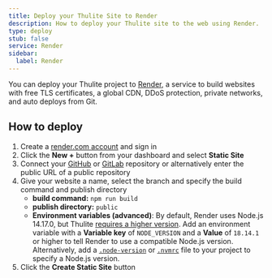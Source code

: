 ```yaml
---
title: Deploy your Thulite Site to Render
description: How to deploy your Thulite site to the web using Render.
type: deploy
stub: false
service: Render
sidebar:
  label: Render
---
```


You can deploy your Thulite project to [Render](https://render.com/), a service to build websites with free TLS certificates, a global CDN, DDoS protection, private networks, and auto deploys from Git.

## How to deploy

1. Create a [render.com account](https://dashboard.render.com/) and sign in
2. Click the **New +** button from your dashboard and select **Static Site**
3. Connect your [GitHub](https://github.com/) or [GitLab](https://about.gitlab.com/) repository or alternatively enter the public URL of a public repository
4. Give your website a name, select the branch and specify the build command and publish directory
   - **build command:** `npm run build`
   - **publish directory:** `public`
   - **Environment variables (advanced)**: By default, Render uses Node.js 14.17.0, but Thulite [requires a higher version](/install/auto/#prerequisites). Add an environment variable with a **Variable key** of `NODE_VERSION` and a **Value** of `18.14.1` or higher to tell Render to use a compatible Node.js version. Alternatively, add a [`.node-version`](https://render.com/docs/node-version) or [`.nvmrc`](https://render.com/docs/node-version) file to your project to specify a Node.js version.
5. Click the **Create Static Site** button